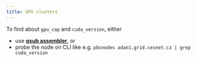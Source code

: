 ```yaml
---
title: GPU clusters
---
```



<GPUClusterTable/>

To find about `gpu_cap` and `cuda_version`, either 

- use **[qsub assembler](https://metavo.metacentrum.cz/pbsmon2/qsub_pbspro)**, or
- probe the node on CLI like e.g. `pbsnodes adan1.grid.cesnet.cz | grep cuda_version`


